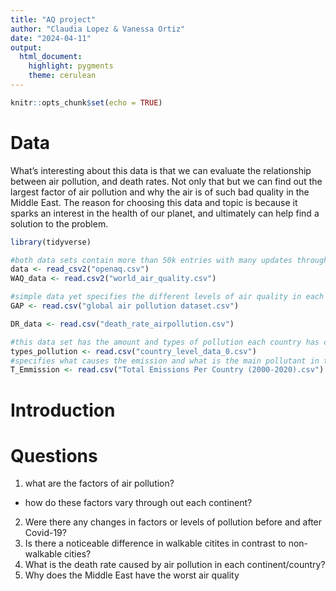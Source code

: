 ```yaml
---
title: "AQ project"
author: "Claudia Lopez & Vanessa Ortiz"
date: "2024-04-11"
output: 
  html_document: 
    highlight: pygments
    theme: cerulean
---
```


```r
knitr::opts_chunk$set(echo = TRUE)
```


# Data 

What’s interesting about this data is that we can evaluate the relationship between air pollution, and death rates. Not only that but we can find out the largest factor of air pollution and why the air is of such bad quality in the Middle East. The reason for choosing this data and topic is because it sparks an interest in the health of our planet, and ultimately can help find a solution to the problem.

```r
library(tidyverse)

#both data sets contain more than 50k entries with many updates throughout a singular year
data <- read_csv2("openaq.csv")
WAQ_data <- read.csv2("world_air_quality.csv") 

#simple data yet specifies the different levels of air quality in each country 
GAP <- read.csv("global air pollution dataset.csv")

DR_data <- read.csv("death_rate_airpollution.csv")

#this data set has the amount and types of pollution each country has contributed from 2010-2020          
types_pollution <- read.csv("country_level_data_0.csv")
#specifies what causes the emission and what is the main pollutant in the air from 2000-2020 in each country
T_Emmission <- read.csv("Total Emissions Per Country (2000-2020).csv")
```

# Introduction



# Questions 

1. what are the factors of air pollution?
 - how do these factors vary through out each continent? 
2. Were there any changes in factors or levels of pollution before and after Covid-19?
3. Is there a noticeable difference in walkable citites in contrast to non-walkable cities?
4. What is the death rate caused by air pollution in each continent/country?
5. Why does the Middle East have the worst air quality 